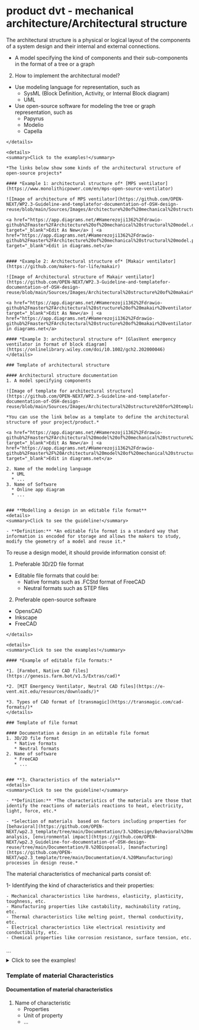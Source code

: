 # product dvt - mechanical architecture/Architectural structure


 The architectural structure is a physical or logical layout of the components of a system design and their internal and external connections.



  - A model specifying the kind of components and their sub-components in the format of a tree  or a graph

2. How to implement the architectural model?
  - Use modeling language for representation, such as 
    - SysML (Block Definition, Activity, or Internal Block diagram)
    - UML
  - Use open-source software for modeling the tree or graph representation, such as
    - Papyrus
    - Modelio
    - Capella 

   ``` 
 </details>
 
 <details>
  <summary>Click to the examples!</summary>
 
*The links below show some kinds of the architectural structure of open-source projects*

#### *Example 1: architectural structure of* [MPS ventilator](https://www.monolithicpower.com/en/mps-open-source-ventilator)

 ![Image of architecture of MPS ventilator](https://github.com/OPEN-NEXT/WP2.3-Guideline-and-templatefor-documentation-of-OSH-design-reuse/blob/main/Sources/Images/Architecture%20of%20mechanical%20structural%20model.jpg)

<a href="https://app.diagrams.net/#Hamerezoji1362%2Fdrawio-github%2Fmaster%2FArchitecture%20of%20mechanical%20structural%20model.drawio" target="_blank">Edit As New</a> | <a href="https://app.diagrams.net/#Hamerezoji1362%2Fdrawio-github%2Fmaster%2FArchitecture%20of%20mechanical%20structural%20model.png" target="_blank">Edit in diagrams.net</a>


#### *Example 2: Architectural structure of* [Makair ventilator](https://github.com/makers-for-life/makair) 

 ![Image of Architectural structure of Makair ventilator](https://github.com/OPEN-NEXT/WP2.3-Guideline-and-templatefor-documentation-of-OSH-design-reuse/blob/main/Sources/Images/Architectural%20structure%20of%20makair%20ventilator.jpg)

<a href="https://app.diagrams.net/#Hamerezoji1362%2Fdrawio-github%2Fmaster%2FArchitectural%20structure%20of%20makair%20ventilator.drawio" target="_blank">Edit As New</a> | <a href="https://app.diagrams.net/#Hamerezoji1362%2Fdrawio-github%2Fmaster%2FArchitectural%20structure%20of%20makair%20ventilator.png">Edit in diagrams.net</a>

#### *Example 3: architectural structure of* [GlasVent emergency ventilator in format of block diagram](https://onlinelibrary.wiley.com/doi/10.1002/gch2.202000046)
</details>

### Template of architectural structure
 
  #### Architectural structure documentation
  1. A model specifying components
 
 ![Image of template for architectural structure](https://github.com/OPEN-NEXT/WP2.3-Guideline-and-templatefor-documentation-of-OSH-design-reuse/blob/main/Sources/Images/Architectural%20structure%20for%20template.jpg)
 
  *You can use the link below as a template to define the architectural structure of your project/product.*
 
 <a href="https://app.diagrams.net/#Hamerezoji1362%2Fdrawio-github%2Fmaster%2FArchitectural%20model%20of%20mechanical%20structure%20for%20template.drawio" target="_blank">Edit As New</a> | <a href="https://app.diagrams.net/#Hamerezoji1362%2Fdrawio-github%2Fmaster%2F%20Architectural%20model%20of%20mechanical%20structure%20for%20template.png" target="_blank">Edit in diagrams.net</a>

 2. Name of the modeling language
     * UML
     * ...
 3. Name of Software
     * Online app diagram
     * ...

 
### **Modelling a design in an editable file format**
<details>
  <summary>Click to see the guideline!</summary>
 
- **Definition:** *An editable file format is a standard way that information is encoded for storage and allows the makers to study, modify the geometry of a model and reuse it.* 

 ```
To reuse a design model, it should provide information consist of:

 1. Preferable 3D/2D file format
   - Editable file formats that could be:
     - Native formats such as .FCStd format of FreeCAD 
     - Neutral formats such as STEP files
 2. Preferable open-source software 
   - OpensCAD
   - Inkscape
   - FreeCAD
  ```
</details>

<details>
  <summary>Click to see the examples!</summary>
 
#### *Example of editable file formats:* 

*1. [Farmbot, Native CAD files](https://genesis.farm.bot/v1.5/Extras/cad)*

*2. [MIT Emergency Ventilator, Neutral CAD files](https://e-vent.mit.edu/resources/downloads/)*

*3. Types of CAD format of [transmagic](https://transmagic.com/cad-formats/)*
</details>

### Template of file format

 #### Documentation a design in an editable file format
  1. 3D/2D file format
     * Native formats
     * Neutral formats
  2. Name of software
     * FreeCAD
     * ...

 
### **3. Characteristics of the materials**
<details>
  <summary>Click to see the guideline!</summary>
 
- **Definition:** *The characteristics of the materials are those that identify the reactions of materials reactions to heat, electricity, light, force, etc.* 

  - *Selection of materials  based on factors including properties for [behavioral](https://github.com/OPEN-NEXT/wp2.3_template/tree/main/Documentation/3.%20Design/Behavioral%20model) analysis, [environmental impact](https://github.com/OPEN-NEXT/wp2.3_Guideline-for-documentation-of-OSH-design-reuse/tree/main/Documentation/8.%20Disposal), [manufacturing](https://github.com/OPEN-NEXT/wp2.3_template/tree/main/Documentation/4.%20Manufacturing) processes in design reuse.* 

```
  The material characteristics of mechanical parts consist of: 
  
  1- Identifying the kind of characteristics and their properties: 
  
    - Mechanical characteristics like hardness, elasticity, plasticity, toughness, etc. 
    - Manufacturing properties like castability, machinability rating, etc.
    - Thermal characteristics like melting point, thermal conductivity, etc.
    - Electrical characteristics like electrical resistivity and conductibility, etc.
    - Chemical properties like corrosion resistance, surface tension, etc.
     
  ```
  </details>
  
  <details>
  <summary>Click to see the examples!</summary>
 
  #### *Example of material characteristics*:
  
*Figure below shows some physical properties of superalloy base elements.*

![Image of material characteristics](https://github.com/OPEN-NEXT/WP2.3-Guideline-and-templatefor-documentation-of-OSH-design-reuse/blob/main/Sources/Images/material%20characteristics%20example.jpg)

> Source: Kutz, M. ed., 2002. Handbook of materials selection. John Wiley & Sons.
  </details>
  
### Template of material Characteristics
 
  #### Documentation of material characteristics
  1. Name of characteristic
     * Properties
     * Unit of property
     * ...
 

